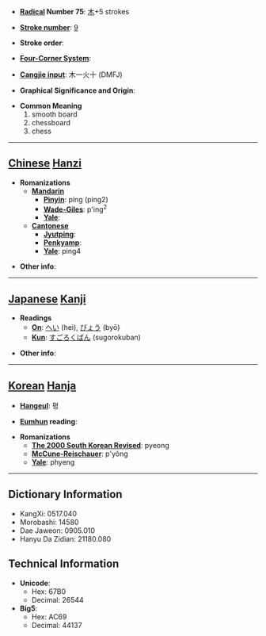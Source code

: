 * '''[[Wiktionary:Chinese radical index| Radical]] Number 75''': [[Wiktionary:Chinese radical index 木|木]]+5 strokes

* '''[[Wiktionary:Chinese total strokes index|Stroke number]]''': [[Wiktionary:Chinese total strokes index 9|9]]

* '''Stroke order''': 

* '''[[Wiktionary:Chinese four corner index|Four-Corner System]]''': 

* '''[[Wiktionary:Chinese Cangjie index|Cangjie input]]''': 木一火十 (DMFJ)

* '''Graphical Significance and Origin''': 

* '''Common Meaning'''
*#smooth board
*# chessboard
*# chess


----

== [[Chinese]] [[Hanzi]] ==

* '''Romanizations'''
** '''[[Mandarin]]'''
*** '''[[Pinyin]]''': píng (ping2)
*** '''[[Wade-Giles]]''': p'ing<sup>2</sup>
*** '''[[Yale]]''': 
** '''[[Cantonese]]'''
*** '''[[Jyutping]]''':
*** '''[[Penkyamp]]''': 
*** '''[[Yale]]''': ping4

* '''Other info''': 

----

== [[Japanese]] [[Kanji]] ==

* '''Readings'''
** '''[[On]]''': [[へい]] (hei), [[びょう]] (byō)
** '''[[Kun]]''': [[すごろくばん]] (sugorokuban)

* '''Other info''':  

----

== [[Korean]] [[Hanja]] ==

* '''[[Hangeul]]''': 평

* '''[[Eumhun]] reading''': 

* '''Romanizations'''
** '''[[The 2000 South Korean Revised Romanization|The 2000 South Korean Revised]]''': pyeong
** '''[[McCune-Reischauer]]''': p'yŏng
** '''[[Yale]]''': phyeng

----

== Dictionary Information ==

* KangXi: 0517.040
* Morobashi: 14580
* Dae Jaweon: 0905.010
* Hanyu Da Zidian: 21180.080

== Technical Information ==

* '''Unicode''':
** Hex: 67B0
** Decimal: 26544
* '''Big5''':
** Hex: AC69
** Decimal: 44137